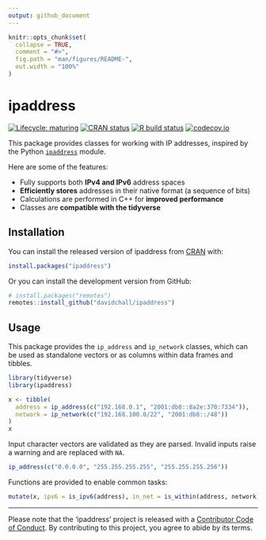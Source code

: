 ```yaml
---
output: github_document
---
```


<!-- README.md is generated from README.Rmd. Please edit that file -->

```r
knitr::opts_chunk$set(
  collapse = TRUE,
  comment = "#>",
  fig.path = "man/figures/README-",
  out.width = "100%"
)
```

# ipaddress

<!-- badges: start -->
[![Lifecycle: maturing](https://img.shields.io/badge/lifecycle-maturing-blue.svg)](https://www.tidyverse.org/lifecycle/#maturing)
[![CRAN status](https://www.r-pkg.org/badges/version/ipaddress)](https://CRAN.R-project.org/package=ipaddress)
[![R build status](https://github.com/davidchall/ipaddress/workflows/R-CMD-check/badge.svg)](https://github.com/davidchall/ipaddress/actions)
[![codecov.io](https://codecov.io/github/davidchall/ipaddress/coverage.svg?branch=master)](https://codecov.io/github/davidchall/ipaddress?branch=master)
<!-- badges: end -->

This package provides classes for working with IP addresses, inspired by the Python [`ipaddress`](https://docs.python.org/library/ipaddress.html) module.

Here are some of the features:

* Fully supports both **IPv4 and IPv6** address spaces
* **Efficiently stores** addresses in their native format (a sequence of bits)
* Calculations are performed in C++ for **improved performance**
* Classes are **compatible with the tidyverse**


## Installation

You can install the released version of ipaddress from [CRAN](https://CRAN.R-project.org) with:

``` r
install.packages("ipaddress")
```

Or you can install the development version from GitHub:

``` r
# install.packages("remotes")
remotes::install_github("davidchall/ipaddress")
```


## Usage

This package provides the `ip_address` and `ip_network` classes, which can be used as standalone vectors or as columns within data frames and tibbles.

```r
library(tidyverse)
library(ipaddress)

x <- tibble(
  address = ip_address(c("192.168.0.1", "2001:db8::8a2e:370:7334")),
  network = ip_network(c("192.168.100.0/22", "2001:db8::/48"))
)
x
```

Input character vectors are validated as they are parsed.
Invalid inputs raise a warning and are replaced with `NA`.

```r
ip_address(c("0.0.0.0", "255.255.255.255", "255.255.255.256"))
```

Functions are provided to enable common tasks:

```r
mutate(x, ipv6 = is_ipv6(address), in_net = is_within(address, network))
```

---

Please note that the 'ipaddress' project is released with a
[Contributor Code of Conduct](.github/CODE_OF_CONDUCT.md).
By contributing to this project, you agree to abide by its terms.
